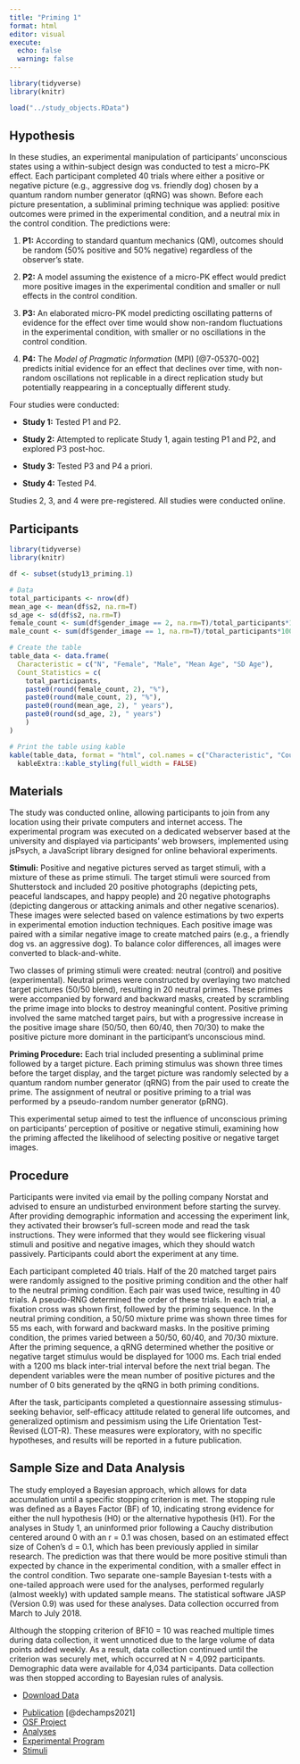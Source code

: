 ```yaml
---
title: "Priming 1"
format: html
editor: visual
execute: 
  echo: false
  warning: false
---
```


```r
library(tidyverse)
library(knitr)

load("../study_objects.RData")
```

## Hypothesis

In these studies, an experimental manipulation of participants' unconscious states using a within-subject design was conducted to test a micro-PK effect. Each participant completed 40 trials where either a positive or negative picture (e.g., aggressive dog vs. friendly dog) chosen by a quantum random number generator (qRNG) was shown. Before each picture presentation, a subliminal priming technique was applied: positive outcomes were primed in the experimental condition, and a neutral mix in the control condition. The predictions were:

1.  **P1:** According to standard quantum mechanics (QM), outcomes should be random (50% positive and 50% negative) regardless of the observer's state.

2.  **P2:** A model assuming the existence of a micro-PK effect would predict more positive images in the experimental condition and smaller or null effects in the control condition.

3.  **P3:** An elaborated micro-PK model predicting oscillating patterns of evidence for the effect over time would show non-random fluctuations in the experimental condition, with smaller or no oscillations in the control condition.

4.  **P4:** The *Model of Pragmatic Information* (MPI) [@7-05370-002] predicts initial evidence for an effect that declines over time, with non-random oscillations not replicable in a direct replication study but potentially reappearing in a conceptually different study.

Four studies were conducted:

-   **Study 1:** Tested P1 and P2.

-   **Study 2:** Attempted to replicate Study 1, again testing P1 and P2, and explored P3 post-hoc.

-   **Study 3:** Tested P3 and P4 a priori.

-   **Study 4:** Tested P4.

Studies 2, 3, and 4 were pre-registered. All studies were conducted online.

## Participants

```r
library(tidyverse)
library(knitr)

df <- subset(study13_priming.1)

# Data
total_participants <- nrow(df)
mean_age <- mean(df$s2, na.rm=T)
sd_age <- sd(df$s2, na.rm=T)
female_count <- sum(df$gender_image == 2, na.rm=T)/total_participants*100
male_count <- sum(df$gender_image == 1, na.rm=T)/total_participants*100

# Create the table
table_data <- data.frame(
  Characteristic = c("N", "Female", "Male", "Mean Age", "SD Age"),
  Count_Statistics = c(
    total_participants, 
    paste0(round(female_count, 2), "%"),
    paste0(round(male_count, 2), "%"),
    paste0(round(mean_age, 2), " years"), 
    paste0(round(sd_age, 2), " years")
    )
)

# Print the table using kable
kable(table_data, format = "html", col.names = c("Characteristic", "Count/Statistic")) %>%
  kableExtra::kable_styling(full_width = FALSE)

```

## Materials

The study was conducted online, allowing participants to join from any location using their private computers and internet access. The experimental program was executed on a dedicated webserver based at the university and displayed via participants' web browsers, implemented using jsPsych, a JavaScript library designed for online behavioral experiments.

**Stimuli:** Positive and negative pictures served as target stimuli, with a mixture of these as prime stimuli. The target stimuli were sourced from Shutterstock and included 20 positive photographs (depicting pets, peaceful landscapes, and happy people) and 20 negative photographs (depicting dangerous or attacking animals and other negative scenarios). These images were selected based on valence estimations by two experts in experimental emotion induction techniques. Each positive image was paired with a similar negative image to create matched pairs (e.g., a friendly dog vs. an aggressive dog). To balance color differences, all images were converted to black-and-white.

Two classes of priming stimuli were created: neutral (control) and positive (experimental). Neutral primes were constructed by overlaying two matched target pictures (50/50 blend), resulting in 20 neutral primes. These primes were accompanied by forward and backward masks, created by scrambling the prime image into blocks to destroy meaningful content. Positive priming involved the same matched target pairs, but with a progressive increase in the positive image share (50/50, then 60/40, then 70/30) to make the positive picture more dominant in the participant's unconscious mind.

**Priming Procedure:** Each trial included presenting a subliminal prime followed by a target picture. Each priming stimulus was shown three times before the target display, and the target picture was randomly selected by a quantum random number generator (qRNG) from the pair used to create the prime. The assignment of neutral or positive priming to a trial was performed by a pseudo-random number generator (pRNG).

This experimental setup aimed to test the influence of unconscious priming on participants' perception of positive or negative stimuli, examining how the priming affected the likelihood of selecting positive or negative target images.

## Procedure

Participants were invited via email by the polling company Norstat and advised to ensure an undisturbed environment before starting the survey. After providing demographic information and accessing the experiment link, they activated their browser's full-screen mode and read the task instructions. They were informed that they would see flickering visual stimuli and positive and negative images, which they should watch passively. Participants could abort the experiment at any time.

Each participant completed 40 trials. Half of the 20 matched target pairs were randomly assigned to the positive priming condition and the other half to the neutral priming condition. Each pair was used twice, resulting in 40 trials. A pseudo-RNG determined the order of these trials. In each trial, a fixation cross was shown first, followed by the priming sequence. In the neutral priming condition, a 50/50 mixture prime was shown three times for 55 ms each, with forward and backward masks. In the positive priming condition, the primes varied between a 50/50, 60/40, and 70/30 mixture. After the priming sequence, a qRNG determined whether the positive or negative target stimulus would be displayed for 1000 ms. Each trial ended with a 1200 ms black inter-trial interval before the next trial began. The dependent variables were the mean number of positive pictures and the number of 0 bits generated by the qRNG in both priming conditions.

After the task, participants completed a questionnaire assessing stimulus-seeking behavior, self-efficacy attitude related to general life outcomes, and generalized optimism and pessimism using the Life Orientation Test-Revised (LOT-R). These measures were exploratory, with no specific hypotheses, and results will be reported in a future publication.

## Sample Size and Data Analysis

The study employed a Bayesian approach, which allows for data accumulation until a specific stopping criterion is met. The stopping rule was defined as a Bayes Factor (BF) of 10, indicating strong evidence for either the null hypothesis (H0) or the alternative hypothesis (H1). For the analyses in Study 1, an uninformed prior following a Cauchy distribution centered around 0 with an r = 0.1 was chosen, based on an estimated effect size of Cohen’s d = 0.1, which has been previously applied in similar research. The prediction was that there would be more positive stimuli than expected by chance in the experimental condition, with a smaller effect in the control condition. Two separate one-sample Bayesian t-tests with a one-tailed approach were used for the analyses, performed regularly (almost weekly) with updated sample means. The statistical software JASP (Version 0.9) was used for these analyses. Data collection occurred from March to July 2018.

Although the stopping criterion of BF10 = 10 was reached multiple times during data collection, it went unnoticed due to the large volume of data points added weekly. As a result, data collection continued until the criterion was securely met, which occurred at N = 4,092 participants. Demographic data were available for 4,034 participants. Data collection was then stopped according to Bayesian rules of analysis.

::: {.callout-tip title="Data" collapse="true"}
-   [Download Data](../data/priming/priming1.csv)
:::

::: {.callout-note title="Resources" collapse="true"}
-   [Publication](https://journals.lub.lu.se/jaex/article/view/23205) [@dechamps2021]
-   [OSF Project](https://osf.io/hgxt3)
-   [Analyses](https://osf.io/hgxt3/files/osfstorage)
-   [Experimental Program](https://github.com/mrzdcmps/labreport/blob/main/data/priming/n-prime.html)
-   [Stimuli](../data/priming/NPrime.zip)
:::
